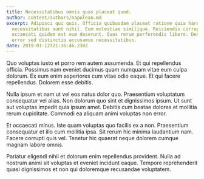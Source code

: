 ```yaml
---
title: Necessitatibus omnis quas placeat quod.
author: content/authors/napolean.md
excerpt: Adipisci qui quis. Officia quibusdam placeat ratione quia harum odit
  necessitatibus sunt nihil. Eum molestiae similique. Reiciendis corrupti
  occaecati quidem est eum deserunt. Quos rerum perferendis libero. Deserunt ad
  error sed distinctio accusamus necessitatibus.
date: 2019-01-12T21:36:46.230Z
---
```

Quo voluptas iusto et porro rem autem assumenda. Et qui repellendus officia. Possimus nam eveniet ducimus quam numquam vitae eum culpa dolorum. Ex eum enim asperiores cum vitae odio eaque. Et qui facere repellendus. Dolorem esse debitis.
 Nulla ipsum et nam ut vel eos natus dolor quo. Praesentium voluptatum consequatur vel alias. Non dolorum quo sint et dignissimos ipsum. Ut sunt aut voluptas impedit quia ipsum amet. Debitis cum beatae dolores et mollitia rerum cupiditate. Commodi ea aliquam animi voluptas non error.
 Et occaecati minus. Iste quam voluptas quo facilis ex a non. Praesentium consequatur et illo cum mollitia ipsa. Sit rerum hic minima laudantium nam. Facere corrupti quis vel. Tenetur hic quaerat neque dolorem cumque magnam labore omnis.
 Pariatur eligendi nihil et dolorum enim repellendus provident. Nulla ad nostrum animi sit voluptas et eveniet incidunt eaque. Tempore reprehenderit quasi dignissimos et non qui doloremque recusandae voluptatem.